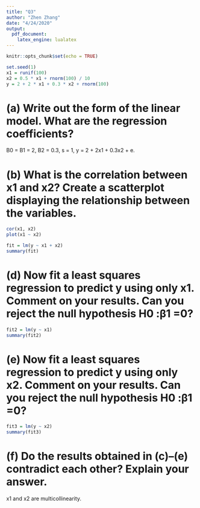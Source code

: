 ```yaml
---
title: "Q3"
author: "Zhen Zhang"
date: "4/24/2020"
output: 
  pdf_document: 
    latex_engine: lualatex
---
```


```r
knitr::opts_chunk$set(echo = TRUE)
```

```r
set.seed(1)
x1 = runif(100)
x2 = 0.5 * x1 + rnorm(100) / 10
y = 2 + 2 * x1 + 0.3 * x2 + rnorm(100)
```
# (a) Write out the form of the linear model. What are the regression coefficients?
\beta B0 = \beta B1 = 2, \beta B2 = 0.3, \sigma s = 1,
y = 2 + 2x1 + 0.3x2 + e.

# (b) What is the correlation between x1 and x2? Create a scatterplot displaying the relationship between the variables.
```r
cor(x1, x2)
plot(x1 ~ x2)
```

```r
fit = lm(y ~ x1 + x2)
summary(fit)
```
# (d) Now fit a least squares regression to predict y using only x1. Comment on your results. Can you reject the null hypothesis H0 :β1 =0?
```r
fit2 = lm(y ~ x1)
summary(fit2)
```

# (e) Now fit a least squares regression to predict y using only x2. Comment on your results. Can you reject the null hypothesis H0 :β1 =0?
```r
fit3 = lm(y ~ x2)
summary(fit3)
```
# (f) Do the results obtained in (c)–(e) contradict each other? Explain your answer.
x1 and x2 are multicollinearity.